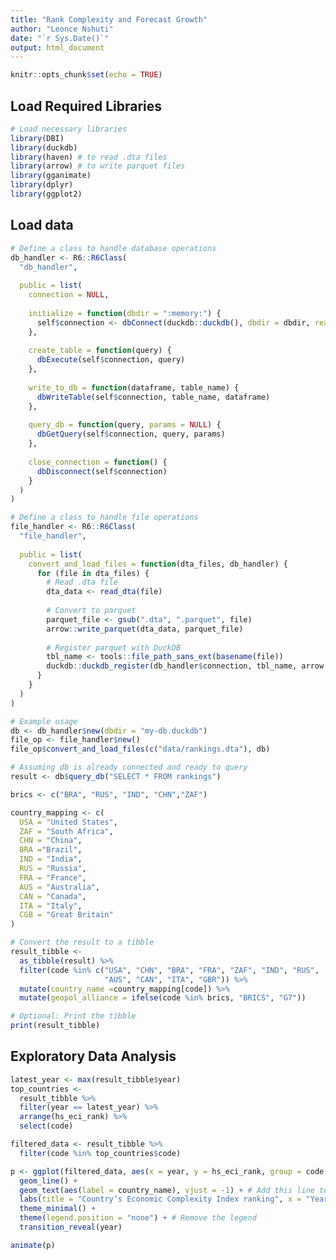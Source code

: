 ```yaml
---
title: "Rank Complexity and Forecast Growth"
author: "Leonce Nshuti"
date: "`r Sys.Date()`"
output: html_document
---
```


```r
knitr::opts_chunk$set(echo = TRUE)
```

## Load Required Libraries

```r
# Load necessary libraries
library(DBI)
library(duckdb)
library(haven) # to read .dta files
library(arrow) # to write parquet files
library(gganimate)
library(dplyr)
library(ggplot2)
```

## Load data
```r
# Define a class to handle database operations
db_handler <- R6::R6Class(
  "db_handler",
  
  public = list(
    connection = NULL,
    
    initialize = function(dbdir = ":memory:") {
      self$connection <- dbConnect(duckdb::duckdb(), dbdir = dbdir, read_only = FALSE)
    },
    
    create_table = function(query) {
      dbExecute(self$connection, query)
    },
    
    write_to_db = function(dataframe, table_name) {
      dbWriteTable(self$connection, table_name, dataframe)
    },
    
    query_db = function(query, params = NULL) {
      dbGetQuery(self$connection, query, params)
    },
    
    close_connection = function() {
      dbDisconnect(self$connection)
    }
  )
)

# Define a class to handle file operations
file_handler <- R6::R6Class(
  "file_handler",
  
  public = list(
    convert_and_load_files = function(dta_files, db_handler) {
      for (file in dta_files) {
        # Read .dta file
        dta_data <- read_dta(file)
        
        # Convert to parquet
        parquet_file <- gsub(".dta", ".parquet", file)
        arrow::write_parquet(dta_data, parquet_file)
        
        # Register parquet with DuckDB
        tbl_name <- tools::file_path_sans_ext(basename(file))
        duckdb::duckdb_register(db_handler$connection, tbl_name, arrow::read_parquet(parquet_file))
      }
    }
  )
)

# Example usage
db <- db_handler$new(dbdir = "my-db.duckdb")
file_op <- file_handler$new()
file_op$convert_and_load_files(c("data/rankings.dta"), db)

# Assuming db is already connected and ready to query
result <- db$query_db("SELECT * FROM rankings")

brics <- c("BRA", "RUS", "IND", "CHN","ZAF")

country_mapping <- c(
  USA = "United States",
  ZAF = "South Africa",
  CHN = "China",
  BRA ="Brazil", 
  IND = "India",
  RUS = "Russia",
  FRA = "France", 
  AUS = "Australia", 
  CAN = "Canada", 
  ITA = "Italy",
  CGB = "Great Britain"
)

# Convert the result to a tibble
result_tibble <- 
  as_tibble(result) %>%
  filter(code %in% c("USA", "CHN", "BRA", "FRA", "ZAF", "IND", "RUS",
                     "AUS", "CAN", "ITA", "GBR")) %>% 
  mutate(country_name =country_mapping[code]) %>% 
  mutate(geopol_alliance = ifelse(code %in% brics, "BRICS", "G7"))

# Optional: Print the tibble
print(result_tibble)
```

## Exploratory Data Analysis

```r
latest_year <- max(result_tibble$year)
top_countries <-
  result_tibble %>%
  filter(year == latest_year) %>%
  arrange(hs_eci_rank) %>%
  select(code)

filtered_data <- result_tibble %>%
  filter(code %in% top_countries$code)
```


```r
p <- ggplot(filtered_data, aes(x = year, y = hs_eci_rank, group = code, color = code)) +
  geom_line() +
  geom_text(aes(label = country_name), vjust = -1) + # Add this line to append labels
  labs(title = "Country’s Economic Complexity Index ranking", x = "Year", y = "Economic Complexity Index Rank") +
  theme_minimal() +
  theme(legend.position = "none") + # Remove the legend
  transition_reveal(year)

animate(p)
```